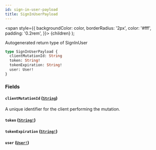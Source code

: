 ```yaml
---
id: sign-in-user-payload
title: SignInUserPayload
---
```


<span
style={{
      backgroundColor: color,
      borderRadius: '2px',
      color: '#fff',
      padding: '0.2rem',
    }}>
{children}
</span>
);

Autogenerated return type of SignInUser

```graphql
type SignInUserPayload {
  clientMutationId: String
  token: String!
  tokenExpiration: String!
  user: User!
}
```

### Fields

#### `clientMutationId` ([`String`](/api/scalars/string))

A unique identifier for the client performing the mutation.

#### `token` ([`String!`](/api/scalars/string))

#### `tokenExpiration` ([`String!`](/api/scalars/string))

#### `user` ([`User!`](/api/objects/user))
